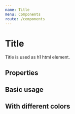 ```yaml
---
name: Title
menu: Components
route: /components
---
```



# Title

Title is used as h1 html element.

## Properties

<Props of={Title} />

## Basic usage

<Playground>
  <Title>Hello World</Title>
</Playground>

## With different colors

<Playground>
  <Title color="red">Hello World</Title>
  <Title color="green">Hello World</Title>
  <Title color="blue">Hello World</Title>
</Playground>